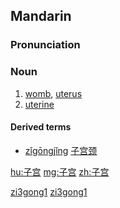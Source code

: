 ==Mandarin==
{{zh-hanzi-box|[[子]][[宫]]|[[子宮]]}}

===Pronunciation===
{{Pinyin-IPA|zǐgōng}}

===Noun===
{{cmn-noun|s|pin=zǐgōng|pint=zi3gong1|tra=子宮|sim=子宫}}

# [[womb]], [[uterus]]
# [[uterine]]

====Derived terms====
* [[zǐgōngjǐng]] [[子宫颈]]

[[Category:cmn:Anatomy|zi3gong1]]
[[Category:cmn:Obstetrics|zi3gong1]]

[[hu:子宫]]
[[mg:子宫]]
[[zh:子宫]]